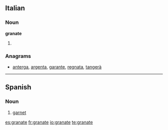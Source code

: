 ==Italian==

===Noun===
'''granate''' {{f}}

# {{plural of|[[granata]]|lang=Italian}}

===Anagrams===
* {{alphagram|aaegnrt}} [[anterga#Italian|anterga]], [[argenta#Italian|argenta]], [[garante#Italian|garante]], [[regnata#Italian|regnata]], [[tangerà#Italian|tangerà]]
----

==Spanish==

===Noun===
{{es-noun-m}}

# [[garnet]]

[[es:granate]]
[[fr:granate]]
[[io:granate]]
[[te:granate]]